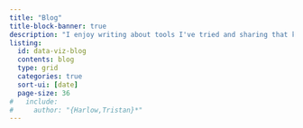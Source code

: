 ```yaml
---
title: "Blog"
title-block-banner: true
description: "I enjoy writing about tools I've tried and sharing that knowledge with fellow learners."
listing:
  id: data-viz-blog
  contents: blog
  type: grid
  categories: true
  sort-ui: [date]
  page-size: 36
#   include:
#     author: "{Harlow,Tristan}*"
---
```


:::{#data-viz-blog}
:::


